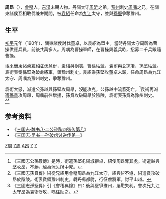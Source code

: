 '''周昂'''（{{bd|？||？|catIdx=Z周}}），[[會稽|會稽]]人，[[东汉|东汉]]末期人物。丹陽太守[[周昕|周昕]]之弟，[[豫州_(九州)|豫州]]刺史[[周喁|周喁]]之兄。在關東諸侯互相敢伐兼併期間，被[[袁紹|袁紹]]任命為[[九江|九江]]太守，並與[[孫堅|孫堅]]爭奪豫州。

==生平==

[[初平_(年号)|初平]]元年（190年），關東諸侯討伐董卓，以袁紹為盟主。當時丹陽太守周昕為曹操供應兵員，前後共萬多人。周喁為曹操軍師，在曹操興義兵時，招募二千兵跟隨曹操。

後來關東諸侯互相征伐兼併，袁紹與劉表、曹操結盟，袁術與公孫瓚、孫堅結盟。袁術表奏孫堅為破虜將軍，領豫州刺史。袁紹乘孫堅攻董卓未歸，任命周昂為九江太守、周喁為豫州刺史，爭奪豫州。

袁術大怒，派遣公孫越與孫堅攻周昂，沒能攻克，公孫越中流箭死亡。<ref>《三國志公孫瓚傳》是時，術遣孫堅屯陽城拒卓，紹使周昂奪其處。術遣越與堅攻昂，不勝，越為流矢所中死。</ref>袁術再派遣[[孫賁|孫賁]]攻周昂，周喁前往增援，孫賁攻破周昂於陰陵，袁術表孫賁為豫州刺史。<ref>《三國志孫賁傳》術從兄紹用會稽周昂為九江太守，紹與術不恊，術遣賁攻破昂於陰陵。術表賁領豫州刺史，轉丹楊都尉，行征虜將軍，討平山越。</ref><ref>《三國志孫堅傳》引《會稽典錄》曰：後與堅爭豫州，屢戰失利。會次兄九江太守昂為袁術所攻，喁往助之。</ref>

==参考资料==
* 《[[s:三国志/08|三国志·魏书八·二公孙陶四张传第八]]》
* 《[[s:三国志/46|三国志·吴书一·孙破虏讨逆传弟一]]》

{{汉朝人物小作品}}

[[Category:東漢軍事人物|Z周]]
[[Category:三國軍事人物|Z周]]
[[Category:周姓|A昂]]
[[Category:会稽人|Z]]
[[Category:東漢太守|Z]]